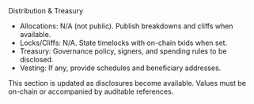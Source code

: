 <!-- markdownlint-disable MD041 -->


<Section>
  <AnimatedHeading as='h1'>Distribution & Treasury</AnimatedHeading>
  <ul className='list-disc pl-6 mt-2'>
    <li>Allocations: N/A (not public). Publish breakdowns and cliffs when available.</li>
    <li>Locks/Cliffs: N/A. State timelocks with on-chain txids when set.</li>
    <li>Treasury: Governance policy, signers, and spending rules to be disclosed.</li>
    <li>Vesting: If any, provide schedules and beneficiary addresses.</li>
  </ul>
  <Callout type='important' className='mt-3'>
    This section is updated as disclosures become available. Values must be on-chain or accompanied
    by auditable references.
  </Callout>
</Section>
